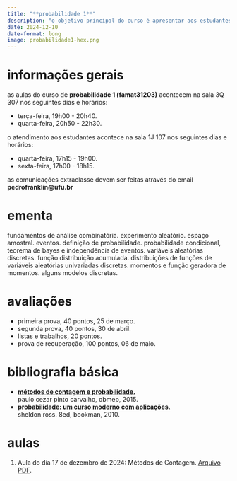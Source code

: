```yaml
---
title: "**probabilidade 1**"
description: "o objetivo principal do curso é apresentar aos estudantes as noções fundamentais da teoria das probabilidades com respeito às variáveis aleatórias discretas."
date: 2024-12-10
date-format: long
image: probabilidade1-hex.png
---
```


# informações gerais

as aulas do curso de **probabilidade 1 (famat31203)** acontecem na sala 3Q 307 nos seguintes dias e horários:

-   terça-feira, 19h00 - 20h40.
-   quarta-feira, 20h50 - 22h30.

o atendimento aos estudantes acontece na sala 1J 107 nos seguintes dias e horários:

-   quarta-feira, 17h15 - 19h00.
-   sexta-feira, 17h00 - 18h15.

as comunicações extraclasse devem ser feitas através do email **pedrofranklin@ufu.br**

# ementa

fundamentos de análise combinatória. experimento aleatório. espaço amostral. eventos. definição de probabilidade. probabilidade condicional, teorema de bayes e independência de eventos. variáveis aleatórias discretas. função distribuição acumulada. distribuições de funções de variáveis aleatórias univariadas discretas. momentos e função geradora de momentos. alguns modelos discretas. 

# avaliações

-   primeira prova, 40 pontos, 25 de março.
-   segunda prova, 40 pontos, 30 de abril.
-   listas e trabalhos, 20 pontos.
-   prova de recuperação, 100 pontos, 06 de maio.

# bibliografia básica

-   [**métodos de contagem e probabilidade.**](http://www.obmep.org.br/docs/apostila2.pdf)<br />
paulo cezar pinto carvalho, obmep, 2015.
-   [**probabilidade: um curso moderno com aplicações.**](https://acervo.bibliotecas.ufu.br/index.php?codigo_sophia=107129)<br />
sheldon ross. 8ed, bookman, 2010.

# aulas

1. Aula do dia 17 de dezembro de 2024: Métodos de Contagem. [Arquivo PDF](https://github.com/franklinpedro/probabilidade1/blob/main/contagem.pdf).
